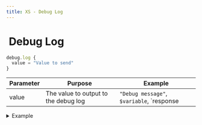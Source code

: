```yaml
---
title: XS - Debug Log
---
```


# <img src="../assets/docuBadge (11).png" alt="" data-size="line" /> Debug Log <a href="#xs-debuglog" id="xs-debuglog"></a>

```javascript
debug.log {
  value = "Value to send"
}
```

| Parameter | Purpose                              | Example                                    |
| --------- | ------------------------------------ | ------------------------------------------ |
| value     | The value to output to the debug log | `"Debug message"`, `$variable`, \`response |

<details>

<summary>Example</summary>

```javascript
debug.log {
  value = "Processing user: "|add:$user.id
}
```

* Outputs a value to the debug log
* Useful for development and troubleshooting
* Can log any data type
* Does not affect function execution

</details>
